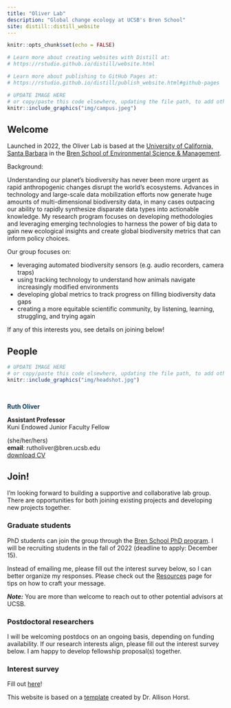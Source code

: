 ```yaml
---
title: "Oliver Lab"
description: "Global change ecology at UCSB's Bren School"
site: distill::distill_website
---
```


```r
knitr::opts_chunk$set(echo = FALSE)

# Learn more about creating websites with Distill at:
# https://rstudio.github.io/distill/website.html

# Learn more about publishing to GitHub Pages at:
# https://rstudio.github.io/distill/publish_website.html#github-pages

```

```r

# UPDATE IMAGE HERE 
# or copy/paste this code elsewhere, updating the file path, to add other images to your site!
knitr::include_graphics("img/campus.jpeg")
```

## Welcome

Launched in 2022, the Oliver Lab is based at the [University of California, Santa Barbara](https://ucsb.edu) in the [Bren School of Environmental Science & Management](https://bren.ucsb.edu). 

Background:  

Understanding our planet’s biodiversity has never been more urgent as rapid anthropogenic changes disrupt the world’s ecosystems. Advances in technology and large-scale data mobilization efforts now generate huge amounts of multi-dimensional biodiversity data, in many cases outpacing our ability to rapidly synthesize disparate data types into actionable knowledge. My research program focuses on developing methodologies and leveraging emerging technologies to harness the power of big data to gain new ecological insights and create global biodiversity metrics that can inform policy choices.

Our group focuses on:

-   leveraging automated biodiversity sensors (e.g. audio recorders, camera traps)
-   using tracking technology to understand how animals navigate increasingly modified environments
-   developing global metrics to track progress on filling biodiversity data gaps
-   creating a more equitable scientific community, by listening, learning, struggling, and trying again

If any of this interests you, see details on joining below!

## People

::: {.floatting}
```r

# UPDATE IMAGE HERE 
# or copy/paste this code elsewhere, updating the file path, to add other images to your site!
knitr::include_graphics("img/headshot.jpg")
```
<p style="color: white">.  </p>
<p style="color: #033F63">**Ruth Oliver**</p>

**Assistant Professor**  
Kuni Endowed Junior Faculty Fellow  

(she/her/hers)  
**email**: rutholiver\@bren.ucsb.edu  
[download CV](https://drive.google.com/file/d/13GVGIL3lR3GL8LMbU7qVjbRG-Su1kgE5/view?usp=sharing)
:::

  
## Join!

I'm looking forward to building a supportive and collaborative lab group. There are opportunities for both joining existing projects and developing new projects together.

### Graduate students

PhD students can join the group through the [Bren School PhD program](https://bren.ucsb.edu/phd-environmental-science-and-management).
I will be recruiting students in the fall of 2022 (deadline to apply: December 15).

Instead of emailing me, please fill out the interest survey below, so I can better organize my responses. 
Please check out the [Resources](resources.html) page for tips on how to craft your message.  

***Note:*** You are more than welcome to reach out to other potential advisors at UCSB.



### Postdoctoral researchers

I will be welcoming postdocs on an ongoing basis, depending on funding availability. If our research interests align, please fill out the interest survey below. I am happy to develop fellowship proposal(s) together.

### Interest survey

Fill out [here](https://forms.gle/w8uBoMAkmjrUXRgs7)!

This website is based on a [template](https://github.com/allisonhorst/meds-distill-template) created by Dr. Allison Horst.
